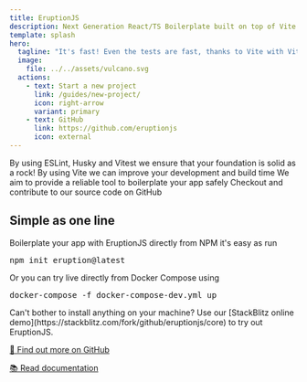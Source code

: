 ```yaml
---
title: EruptionJS
description: Next Generation React/TS Boilerplate built on top of Vite ⚡️
template: splash
hero:
  tagline: "It's fast! Even the tests are fast, thanks to Vite with Vitest ⚡️"
  image:
    file: ../../assets/vulcano.svg
  actions:
    - text: Start a new project
      link: /guides/new-project/
      icon: right-arrow
      variant: primary
    - text: GitHub
      link: https://github.com/eruptionjs
      icon: external
---
```



<CardGrid stagger>
	<Card title="Solid rock foundation" icon="forward-slash">
		By using ESLint, Husky and Vitest we ensure that your foundation is solid as a rock!
	</Card>

  <Card title="Amazingly fast" icon="rocket">
		By using Vite we can improve your development and build time
	</Card>

  <Card title="Reliable tools" icon="puzzle">
		We aim to provide a reliable tool to boilerplate your app safely
	</Card>

  <Card title="Best of all: Open Source" icon="github">
		Checkout and contribute to our source code on GitHub
	</Card>
</CardGrid>

## Simple as one line

<CardGrid stagger>
  <Card title="🤖 Using NPM">
    Boilerplate your app with EruptionJS directly from NPM it's easy as run
    <pre>npm init eruption@latest</pre>
  </Card>

  <Card title="🐋 Live from Docker">
    Or you can try live directly from Docker Compose using
    <pre>docker-compose -f docker-compose-dev.yml up</pre>
  </Card>

  <Card title="🌐 Try EruptionJS online">
    Can't bother to install anything on your machine?
    Use our [StackBlitz online demo](https://stackblitz.com/fork/github/eruptionjs/core) 
    to try out EruptionJS.
  </Card>

  [🚀 Find out more on GitHub](github.com/eruptionjs/core)

  [📚 Read documentation](/guides/new-project)
</CardGrid>
